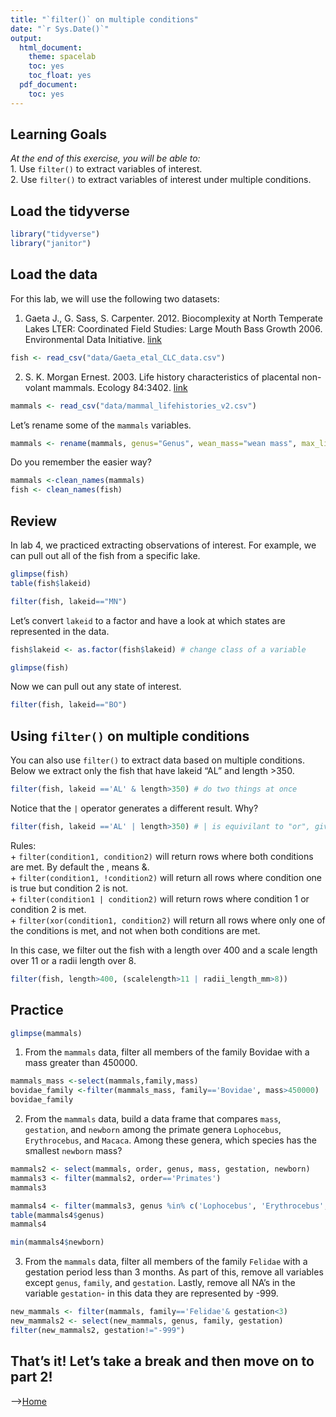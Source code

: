 ```yaml
---
title: "`filter()` on multiple conditions"
date: "`r Sys.Date()`"
output:
  html_document:
    theme: spacelab
    toc: yes
    toc_float: yes
  pdf_document:
    toc: yes
---
```


## Learning Goals
*At the end of this exercise, you will be able to:*    
1. Use `filter()` to extract variables of interest.  
2. Use `filter()` to extract variables of interest under multiple conditions.  

## Load the tidyverse
```r
library("tidyverse")
library("janitor")
```

## Load the data
For this lab, we will use the following two datasets:  

1. Gaeta J., G. Sass, S. Carpenter. 2012. Biocomplexity at North Temperate Lakes LTER: Coordinated Field Studies: Large Mouth Bass Growth 2006. Environmental Data Initiative.   [link](https://portal.edirepository.org/nis/mapbrowse?scope=knb-lter-ntl&identifier=267)  
```r
fish <- read_csv("data/Gaeta_etal_CLC_data.csv")
```

2. S. K. Morgan Ernest. 2003. Life history characteristics of placental non-volant mammals. Ecology 84:3402.   [link](http://esapubs.org/archive/ecol/E084/093/)  
```r
mammals <- read_csv("data/mammal_lifehistories_v2.csv")
```

Let's rename some of the `mammals` variables.  
```r
mammals <- rename(mammals, genus="Genus", wean_mass="wean mass", max_life= "max. life", litter_size="litter size", litters_per_year="litters/year")
```

Do you remember the easier way?
```r
mammals <-clean_names(mammals)
fish <- clean_names(fish)
```

## Review
In lab 4, we practiced extracting observations of interest. For example, we can pull out all of the fish from a specific lake.  
```r
glimpse(fish)
table(fish$lakeid)
```
```r
filter(fish, lakeid=="MN")
```

Let's convert `lakeid` to a factor and have a look at which states are represented in the data.  
```r
fish$lakeid <- as.factor(fish$lakeid) # change class of a variable 
```

```r
glimpse(fish)
```

Now we can pull out any state of interest.  
```r
filter(fish, lakeid=="BO")
```

## Using `filter()` on multiple conditions
You can also use `filter()` to extract data based on multiple conditions. Below we extract only the fish that have lakeid "AL" and length >350.
```r
filter(fish, lakeid =='AL' & length>350) # do two things at once
```

Notice that the `|` operator generates a different result. Why?
```r
filter(fish, lakeid =='AL' | length>350) # | is equivilant to "or", gives you observations that are AL or lengths greater 350 from any state
```

Rules:  
+ `filter(condition1, condition2)` will return rows where both conditions are met. By default the , means &.    
+ `filter(condition1, !condition2)` will return all rows where condition one is true but condition 2 is not.  
+ `filter(condition1 | condition2)` will return rows where condition 1 or condition 2 is met.  
+ `filter(xor(condition1, condition2)` will return all rows where only one of the conditions is met, and not when both conditions are met.  

In this case, we filter out the fish with a length over 400 and a scale length over 11 or a radii length over 8.
```r
filter(fish, length>400, (scalelength>11 | radii_length_mm>8))
```

## Practice  
```r
glimpse(mammals)
```

1.  From the `mammals` data, filter all members of the family Bovidae with a mass greater than 450000.
```r
mammals_mass <-select(mammals,family,mass)
bovidae_family <-filter(mammals_mass, family=='Bovidae', mass>450000)
bovidae_family
```

2. From the `mammals` data, build a data frame that compares `mass`, `gestation`, and `newborn` among the primate genera `Lophocebus`, `Erythrocebus`, and `Macaca`. Among these genera, which species has the smallest `newborn` mass?
```r
mammals2 <- select(mammals, order, genus, mass, gestation, newborn)
mammals3 <- filter(mammals2, order=='Primates')
mammals3
```

```r
mammals4 <- filter(mammals3, genus %in% c('Lophocebus', 'Erythrocebus', 'Macaca'))
table(mammals4$genus)
mammals4
```
```r
min(mammals4$newborn)
```

3. From the `mammals` data, filter all members of the family `Felidae` with a gestation period less than 3 months. As part of this, remove all variables except `genus`, `family`, and `gestation`. Lastly, remove all NA's in the variable `gestation`- in this data they are represented by -999.
```r
new_mammals <- filter(mammals, family=='Felidae'& gestation<3)
new_mammals2 <- select(new_mammals, genus, family, gestation)
filter(new_mammals2, gestation!="-999")
```

## That's it! Let's take a break and then move on to part 2!  

-->[Home](https://jmledford3115.github.io/datascibiol/)  